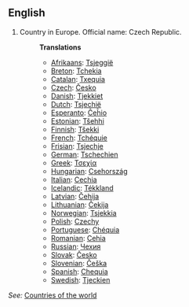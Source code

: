 ==English==

# Country in Europe. Official name: Czech Republic.
#:'''Translations'''
#:*[[Afrikaans]]: [[Tsjeggië]]
#:*[[Breton]]: [[Tchekia]]
#:*[[Catalan]]: [[Txequia]] 
#:*[[Czech]]: [[Česko]] 
#:*[[Danish]]: [[Tjekkiet]] 
#:*[[Dutch]]: [[Tsjechië]]
#:*[[Esperanto]]: [[Ĉeĥio]]
#:*[[Estonian]]: [[Tšehhi]]
#:*[[Finnish]]: [[Tšekki]]
#:*[[French]]: [[Tchéquie]]
#:*[[Frisian]]: [[Tsjechje]]
#:*[[German]]: [[Tschechien]]
#:*[[Greek]]: [[Τσεχία]]
#:*[[Hungarian]]: [[Csehország]]
#:*[[Italian]]: [[Cechia]]
#:*[[Icelandic]]: [[Tékkland]]
#:*[[Latvian]]: [[Čehija]]
#:*[[Lithuanian]]: [[Čekija]]
#:*[[Norwegian]]: [[Tsjekkia]]
#:*[[Polish]]: [[Czechy]]
#:*[[Portuguese]]: [[Chéquia]]
#:*[[Romanian]]: [[Cehia]]
#:*[[Russian]]: [[Чехия]]
#:*[[Slovak]]: [[Česko]]
#:*[[Slovenian]]: [[Češka]]
#:*[[Spanish]]: [[Chequia]]
#:*[[Swedish]]: [[Tjeckien]]

''See:'' [[Countries of the world]]